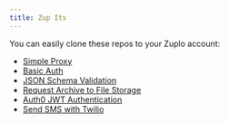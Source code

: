 ```yaml
---
title: Zup Its
---
```


You can easily clone these repos to your Zuplo account:

- [Simple Proxy](https://github.com/zuplo/samples-simple-proxy)
- [Basic Auth](https://github.com/zuplo/samples-basic-auth)
- [JSON Schema Validation](https://github.com/zuplo/samples-json-schema-validation)
- [Request Archive to File Storage](https://github.com/zuplo/samples-req-archive-filestorage)
- [Auth0 JWT Authentication](https://github.com/zuplo/samples-auth0-jwt)
- [Send SMS with Twilio](https://github.com/zuplo/samples-send-sms)
